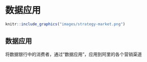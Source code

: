 # 数据应用{#data_apply}

```r
knitr::include_graphics("images/strategy-market.png")
```


## 数据应用	

将数据银行中的消费者，通过“数据应用”，应用到阿里的各个营销渠道


